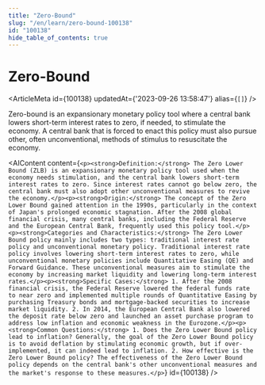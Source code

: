 ```yaml
---
title: "Zero-Bound"
slug: "/en/learn/zero-bound-100138"
id: "100138"
hide_table_of_contents: true
---
```



# Zero-Bound

<ArticleMeta id={100138} updatedAt={'2023-09-26 13:58:47'} alias={`[]`} />
<div className='border-solid border-b border-t-0 my-4 border-[var(--ifm-color-gray-300)]' />

Zero-bound is an expansionary monetary policy tool where a central bank lowers short-term interest rates to zero, if needed, to stimulate the economy. A central bank that is forced to enact this policy must also pursue other, often unconventional, methods of stimulus to resuscitate the economy.

<AIContent content={`<p><strong>Definition:</strong> The Zero Lower Bound (ZLB) is an expansionary monetary policy tool used when the economy needs stimulation, and the central bank lowers short-term interest rates to zero. Since interest rates cannot go below zero, the central bank must also adopt other unconventional measures to revive the economy.</p><p><strong>Origin:</strong> The concept of the Zero Lower Bound gained attention in the 1990s, particularly in the context of Japan's prolonged economic stagnation. After the 2008 global financial crisis, many central banks, including the Federal Reserve and the European Central Bank, frequently used this policy tool.</p><p><strong>Categories and Characteristics:</strong> The Zero Lower Bound policy mainly includes two types: traditional interest rate policy and unconventional monetary policy. Traditional interest rate policy involves lowering short-term interest rates to zero, while unconventional monetary policies include Quantitative Easing (QE) and Forward Guidance. These unconventional measures aim to stimulate the economy by increasing market liquidity and lowering long-term interest rates.</p><p><strong>Specific Cases:</strong> 1. After the 2008 financial crisis, the Federal Reserve lowered the federal funds rate to near zero and implemented multiple rounds of Quantitative Easing by purchasing Treasury bonds and mortgage-backed securities to increase market liquidity. 2. In 2014, the European Central Bank also lowered the deposit rate below zero and launched an asset purchase program to address low inflation and economic weakness in the Eurozone.</p><p><strong>Common Questions:</strong> 1. Does the Zero Lower Bound policy lead to inflation? Generally, the goal of the Zero Lower Bound policy is to avoid deflation by stimulating economic growth, but if over-implemented, it can indeed lead to inflation. 2. How effective is the Zero Lower Bound policy? The effectiveness of the Zero Lower Bound policy depends on the central bank's other unconventional measures and the market's response to these measures.</p>`} id={100138} />
